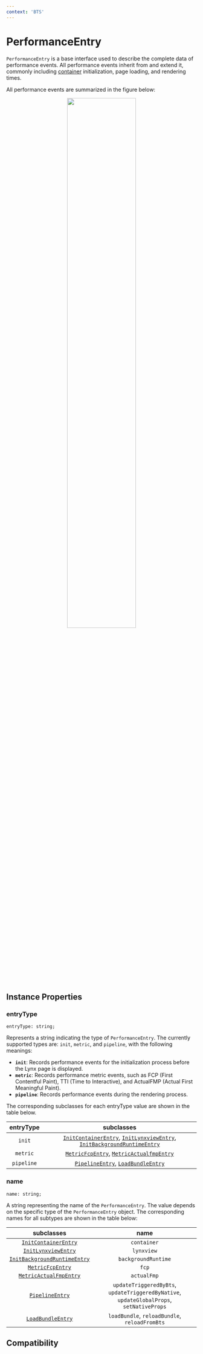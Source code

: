 ```yaml
---
context: 'BTS'
---
```



# PerformanceEntry

`PerformanceEntry` is a base interface used to describe the complete data of performance events. All performance events inherit from and extend it, commonly including [container](/guide/spec#container) initialization, page loading, and rendering times.

All performance events are summarized in the figure below:

<center>
  <img
    width="60%"
    src="https://lf-lynx.tiktok-cdns.com/obj/lynx-artifacts-oss-sg/lynx-website/assets/doc/performance-entry.png"
  />
</center>

## Instance Properties

### entryType

```tsx
entryType: string;
```

Represents a string indicating the type of `PerformanceEntry`. The currently supported types are: `init`, `metric`, and `pipeline`, with the following meanings:

- **`init`**: Records performance events for the initialization process before the Lynx page is displayed.
- **`metric`**: Records performance metric events, such as FCP (First Contentful Paint), TTI (Time to Interactive), and ActualFMP (Actual First Meaningful Paint).
- **`pipeline`**: Records performance events during the rendering process.

The corresponding subclasses for each entryType value are shown in the table below.

| entryType  |                                                                                                     subclasses                                                                                                      |
| :--------: | :-----------------------------------------------------------------------------------------------------------------------------------------------------------------------------------------------------------------: |
|   `init`   | [`InitContainerEntry`](./performance-entry/init-container-entry), [`InitLynxviewEntry`](./performance-entry/init-lynxview-entry), [`InitBackgroundRuntimeEntry`](./performance-entry/init-background-runtime-entry) |
|  `metric`  |                                           [`MetricFcpEntry`](./performance-entry/metric-fcp-entry), [`MetricActualfmpEntry`](./performance-entry/metric-actual-fmp-entry)                                           |
| `pipeline` |                                                  [`PipelineEntry`](./performance-entry/pipeline-entry), [`LoadBundleEntry`](./performance-entry/load-bundle-entry)                                                  |

### name

```tsx
name: string;
```

A string representing the name of the `PerformanceEntry`. The value depends on the specific type of the `PerformanceEntry` object. The corresponding names for all subtypes are shown in the table below:

|                                    subclasses                                     |                                           name                                           |
| :-------------------------------------------------------------------------------: | :--------------------------------------------------------------------------------------: |
|         [`InitContainerEntry`](./performance-entry/init-container-entry)          |                                       `container`                                        |
|          [`InitLynxviewEntry`](./performance-entry/init-lynxview-entry)           |                                        `lynxview`                                        |
| [`InitBackgroundRuntimeEntry`](./performance-entry/init-background-runtime-entry) |                                   `backgroundRuntime`                                    |
|             [`MetricFcpEntry`](./performance-entry/metric-fcp-entry)              |                                          `fcp`                                           |
|       [`MetricActualFmpEntry`](./performance-entry/metric-actual-fmp-entry)       |                                       `actualFmp`                                        |
|               [`PipelineEntry`](./performance-entry/pipeline-entry)               | `updateTriggeredByBts`, `updateTriggeredByNative`, `updateGlobalProps`, `setNativeProps` |
|            [`LoadBundleEntry`](./performance-entry/load-bundle-entry)             |                      `loadBundle`, `reloadBundle`, `reloadFromBts`                       |

## Compatibility


<LegacyCompatTable metadata="lynx-api/performance-api/performance-entry" />

